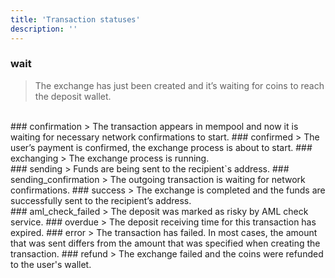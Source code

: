 ```yaml
---
title: 'Transaction statuses'
description: ''
---
```



### <Icon icon="bookmark" iconType="regular" color="#0ea5e9" size={20} /> wait
> The exchange has just been created and it’s waiting for coins to reach the deposit wallet.
<br />
### <Icon icon="bookmark" iconType="regular" color="#d1ae42" size={20} /> confirmation
> The transaction appears in mempool and now it is waiting for necessary network confirmations to start.
### <Icon icon="bookmark" iconType="regular" color="#d1ae42" size={20} /> confirmed
> The user’s payment is confirmed, the exchange process is about to start.
### <Icon icon="bookmark" iconType="regular" color="#d1ae42" size={20} /> exchanging
> The exchange process is running.
<br />
### <Icon icon="bookmark" iconType="regular" color="#55d799" size={20} /> sending
> Funds are being sent to the recipient`s address.
### <Icon icon="bookmark" iconType="regular" color="#55d799" size={20} /> sending_confirmation
> The outgoing transaction is waiting for network confirmations.
### <Icon icon="bookmark" iconType="regular" color="#55d799" size={20} /> success
> The exchange is completed and the funds are successfully sent to the recipient’s address.
<br />
### <Icon icon="bookmark" iconType="regular" color="#ea5e5e" size={20} /> aml_check_failed
> The deposit was marked as risky by AML check service.
### <Icon icon="bookmark" iconType="regular" color="#ea5e5e" size={20} /> overdue
> The deposit receiving time for this transaction has expired.
### <Icon icon="bookmark" iconType="regular" color="#ea5e5e" size={20} /> error
> The transaction has failed. In most cases, the amount that was sent differs from the amount that was specified when creating the transaction.
### <Icon icon="bookmark" iconType="regular" color="#ea5e5e" size={20} /> refund
> The exchange failed and the coins were refunded to the user's wallet.
